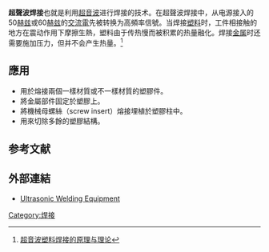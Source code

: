 {{noteTA
|T=zh-hans:超聲波焊接; zh-cn:超声波焊接; zh-hk:超聲波焊接; zh-tw:超音波焊接;
|1=zh-hans:超聲波焊接; zh-cn:超声波焊接; zh-hk:超聲波焊接; zh-tw:超音波焊接;
}}

'''超聲波焊接'''也就是利用[[超音波|超音波]]进行焊接的技术。在超聲波焊接中，从电源接入的50[[赫兹|赫兹]]或60[[赫兹|赫兹]]的[[交流電|交流電]]先被转换为高頻率信號。当焊接[[塑料|塑料]]时，工件相接触的地方在震动作用下摩擦生熱，塑料由于传热慢而被积累的热量融化。焊接[[金属|金属]]时还需要施加压力，但并不会产生热量。<ref>[http://www.branson-china.com/02_06.htm 超音波塑料焊接的原理与理论]</ref>

== 應用 ==
* 用於熔接兩個一樣材質或不一樣材質的塑膠件。
* 將金屬部件固定於塑膠上。
* 將機械母螺絲（screw insert）熔接埋植於塑膠柱中。
* 用來切除多餘的塑膠結構。

==参考文献==
{{reflist}}

== 外部連結 ==
*{{En icon}} [https://www.altrasonicautomation.com/automation-ultrasonic-welding-machine-tinna/skymen-20khz-2000w-digital-ultrasonic.html/    Ultrasonic Welding Equipment ]

{{金屬加工|weldopen}}

[[Category:焊接|Category:焊接]]